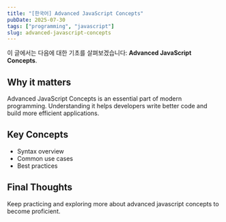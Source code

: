 ```yaml
---
title: "[한국어] Advanced JavaScript Concepts"
pubDate: 2025-07-30
tags: ["programming", "javascript"]
slug: advanced-javascript-concepts
---
```


이 글에서는 다음에 대한 기초를 살펴보겠습니다: **Advanced JavaScript Concepts**.

## Why it matters

Advanced JavaScript Concepts is an essential part of modern programming. Understanding it helps developers write better code and build more efficient applications.

## Key Concepts

- Syntax overview
- Common use cases
- Best practices

## Final Thoughts

Keep practicing and exploring more about advanced javascript concepts to become proficient.
